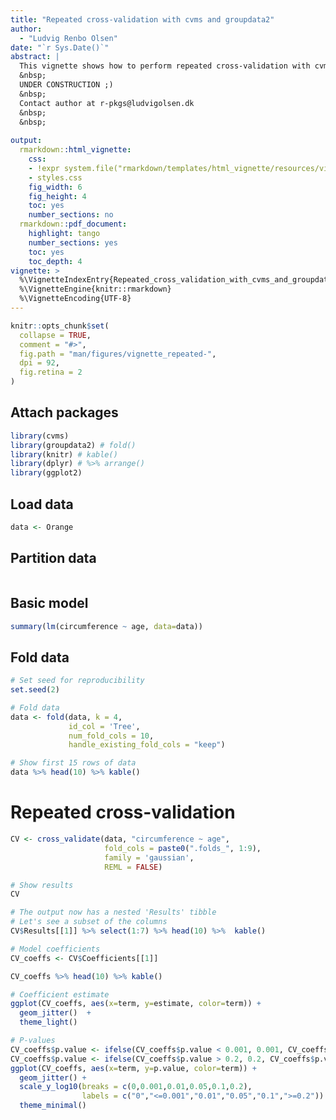 ```yaml
---
title: "Repeated cross-validation with cvms and groupdata2"
author: 
  - "Ludvig Renbo Olsen"
date: "`r Sys.Date()`"
abstract: |
  This vignette shows how to perform repeated cross-validation with cvms and groupdata2.
  &nbsp;  
  UNDER CONSTRUCTION ;)
  &nbsp;  
  Contact author at r-pkgs@ludvigolsen.dk
  &nbsp;  
  &nbsp;  
  
output: 
  rmarkdown::html_vignette:
    css: 
    - !expr system.file("rmarkdown/templates/html_vignette/resources/vignette.css", package = "rmarkdown")
    - styles.css
    fig_width: 6
    fig_height: 4
    toc: yes
    number_sections: no
  rmarkdown::pdf_document:
    highlight: tango
    number_sections: yes
    toc: yes
    toc_depth: 4
vignette: >
  %\VignetteIndexEntry{Repeated_cross_validation_with_cvms_and_groupdata2}
  %\VignetteEngine{knitr::rmarkdown}
  %\VignetteEncoding{UTF-8}
---
```


```r
knitr::opts_chunk$set(
  collapse = TRUE,
  comment = "#>",
  fig.path = "man/figures/vignette_repeated-",
  dpi = 92,
  fig.retina = 2
)
```

## Attach packages
```r
library(cvms)
library(groupdata2) # fold()
library(knitr) # kable()
library(dplyr) # %>% arrange()
library(ggplot2)
```

## Load data


```r
data <- Orange
```

## Partition data

```r

```

## Basic model

```r
summary(lm(circumference ~ age, data=data))
```

## Fold data

```r
# Set seed for reproducibility
set.seed(2)

# Fold data 
data <- fold(data, k = 4,
             id_col = 'Tree',
             num_fold_cols = 10,
             handle_existing_fold_cols = "keep")

# Show first 15 rows of data
data %>% head(10) %>% kable()

```

# Repeated cross-validation

```r
CV <- cross_validate(data, "circumference ~ age", 
                     fold_cols = paste0(".folds_", 1:9), 
                     family = 'gaussian', 
                     REML = FALSE)

# Show results
CV

# The output now has a nested 'Results' tibble
# Let's see a subset of the columns
CV$Results[[1]] %>% select(1:7) %>% head(10) %>%  kable()
```


```r
# Model coefficients
CV_coeffs <- CV$Coefficients[[1]]

CV_coeffs %>% head(10) %>% kable()
```

```r
# Coefficient estimate
ggplot(CV_coeffs, aes(x=term, y=estimate, color=term)) +
  geom_jitter()  +
  theme_light()

# P-values
CV_coeffs$p.value <- ifelse(CV_coeffs$p.value < 0.001, 0.001, CV_coeffs$p.value)
CV_coeffs$p.value <- ifelse(CV_coeffs$p.value > 0.2, 0.2, CV_coeffs$p.value)
ggplot(CV_coeffs, aes(x=term, y=p.value, color=term)) +
  geom_jitter() +
  scale_y_log10(breaks = c(0,0.001,0.01,0.05,0.1,0.2),
                labels = c("0","<=0.001","0.01","0.05","0.1",">=0.2")) +
  theme_minimal()
```
